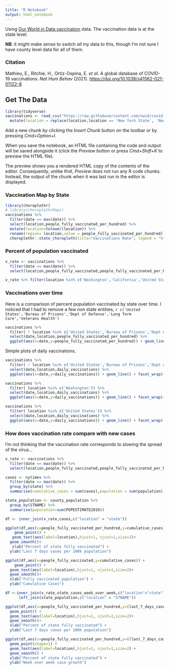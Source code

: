 ```yaml
---
title: "R Notebook"
output: html_notebook
---
```


Using [Our World in Data vaccination](https://github.com/owid/covid-19-data/tree/master/public/data/vaccinations) data. The vaccination data is at the state level.

**NB**: it might make sense to switch _all_ my data to this, though I'm not sure I have county level data for all of them.

### Citation
Mathieu, E., Ritchie, H., Ortiz-Ospina, E. _et al._ A global database of COVID-19 vaccinations. _Nat Hum Behav_ (2021). [https://doi.org/10.1038/s41562-021-01122-8](https://doi.org/10.1038/s41562-021-01122-8)

## Get The Data
```r
library(tidyverse)
vaccinations <- read_csv("https://raw.githubusercontent.com/owid/covid-19-data/master/public/data/vaccinations/us_state_vaccinations.csv") %>%
  mutate(location = replace(location,location == 'New York State', 'New York'))
```

Add a new chunk by clicking the *Insert Chunk* button on the toolbar or by pressing *Cmd+Option+I*.

When you save the notebook, an HTML file containing the code and output will be saved alongside it (click the *Preview* button or press *Cmd+Shift+K* to preview the HTML file). 

The preview shows you a rendered HTML copy of the contents of the editor. Consequently, unlike *Knit*, *Preview* does not run any R code chunks. Instead, the output of the chunk when it was last run in the editor is displayed.


### Vaccination Map by State
```r
library(choroplethr)
# library(choroplethrMaps)
vaccinations %>%
  filter(date == max(date)) %>%
  select(location,people_fully_vaccinated_per_hundred) %>%
  mutate(location=tolower(location)) %>%
  rename(region= location,value = people_fully_vaccinated_per_hundred) %>%
  choroplethr::state_choropleth(title="Vaccinations Rate", legend = "%", num_colors=1) 

```
### Percent of population vaccinated

```r

v_rate <- vaccinations %>%
  filter(date == max(date)) %>%
  select(location,people_fully_vaccinated,people_fully_vaccinated_per_hundred)

v_rate %>% filter(location %in% c('Washington','California','United States'))


```


### Vaccinations over time

Here is a comparison of percent population vaccinated by state over time. I noticed that I had to remove a few _non_ state entities, `r c('United States','Bureau of Prisons','Dept of Defense','Long Term Care','Veterans Health')`

```r
vaccinations %>% 
  filter( ! location %in% c('United States','Bureau of Prisons','Dept of Defense','Long Term Care','Veterans Health','Indian Health Svc')) %>%
  select(date,location,people_fully_vaccinated_per_hundred) %>%  
  ggplot(aes(x=date,y=people_fully_vaccinated_per_hundred)) + geom_line() + facet_wrap(~location)
```

Simple plots of daily vaccinations.

```r
vaccinations %>% 
  filter( ! location %in% c('United States','Bureau of Prisons','Dept of Defense','Long Term Care','Veterans Health','Indian Health Svc')) %>%
  select(date,location,daily_vaccinations) %>%  
  ggplot(aes(x=date,y=daily_vaccinations)) + geom_line() + facet_wrap(~location)

vaccinations %>% 
  filter( location %in% c('Washington')) %>%
  select(date,location,daily_vaccinations) %>%  
  ggplot(aes(x=date,y=daily_vaccinations)) + geom_line() + facet_wrap(~location)

vaccinations %>% 
  filter( location %in% c('United States')) %>%
  select(date,location,daily_vaccinations) %>%  
  ggplot(aes(x=date,y=daily_vaccinations)) + geom_line() + facet_wrap(~location)

```



### How does vaccination rate compare with new cases

I'm not thinking that the vaccination rate corresponds to slowing the spread of the virus...

```r
v_rate <- vaccinations %>%
  filter(date == max(date)) %>%
  select(location,people_fully_vaccinated,people_fully_vaccinated_per_hundred)

cases <- nytimes %>%
  filter(date == max(date)) %>%
  group_by(state) %>%
  summarise(cumulative_cases = sum(cases),population = sum(population))

state_population <- county_population %>%
  group_by(STNAME) %>%
  summarise(population=sum(POPESTIMATE2019))

df <- inner_join(v_rate,cases,c("location" = "state"))

ggplot(df,aes(x=people_fully_vaccinated_per_hundred,y=cumulative_cases)) +
    geom_point() + 
   geom_text(aes(label=location),hjust=1, vjust=1,size=2)+
  geom_smooth()+
   xlab("Percent of state fully vaccinated") + 
  ylab("Last 7 days cases per 100k population")

ggplot(df,aes(x=people_fully_vaccinated,y=cumulative_cases)) +
    geom_point() + 
  geom_text(aes(label=location),hjust=1, vjust=1,size=2)+
  geom_smooth()+
  xlab("Fully vaccinated population") + 
  ylab("Cumulative Cases")

df <-inner_join(v_rate,state_cases_week_over_week,c("location"="state")) %>%
      left_join(state_population,c("location" = "STNAME"))

ggplot(df,aes(x=people_fully_vaccinated_per_hundred,y=(last_7_days_cases/population*100000))) +
  geom_point() + 
  geom_text(aes(label=location),hjust=1, vjust=1,size=2)+
  geom_smooth()+
  xlab("Percent of state fully vaccinated") + 
  ylab("Last 7 days cases per 100k population")

ggplot(df,aes(x=people_fully_vaccinated_per_hundred,y=((last_7_days_cases-last_14_days_cases)/last_14_days_cases))) +
  geom_point(shape=1) + 
  geom_text(aes(label=location),hjust=1, vjust=1,size=2) +
  geom_smooth() +
  xlab("Percent of state fully vaccinated") + 
  ylab("Week over week case growth")


```

